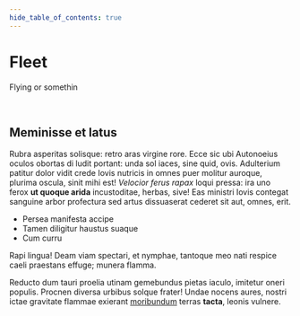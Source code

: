 ```yaml
--- 
hide_table_of_contents: true
---
```



<div class="hero shadow--lw">
  <div class="container">
    <h1 class="hero__title">Fleet</h1>
    <p class="hero__subtitle">Flying or somethin</p>
  </div>
</div>
<br/>

## Meminisse et latus

Rubra asperitas solisque: retro aras virgine rore. Ecce sic ubi Autonoeius
oculos obortas di ludit portant: unda sol iaces, sine quid, ovis. Adulterium
patitur dolor vidit crede Iovis nutricis in omnes puer molitur auroque, plurima
oscula, sinit mihi est! *Velocior ferus rapax* loqui pressa: ira uno ferox **ut
quoque arida** incustoditae, herbas, sive! Eas ministri Iovis contegat sanguine
arbor profectura sed artus dissuaserat cederet sit aut, omnes, erit.

- Persea manifesta accipe
- Tamen diligitur haustus suaque
- Cum curru

Rapi lingua! Deam viam spectari, et nymphae, tantoque meo nati respice caeli
praestans effuge; munera flamma.

Reducto dum tauri proelia utinam gemebundus pietas iaculo, imitetur oneri
populis. Procnen diversa urbibus solque frater! Undae nocens aures, nostri ictae
gravitate flammae exierant
[moribundum](http://suis-fugientibus.net/interdumimoque) terras **tacta**,
leonis vulnere.


<TurkishAirlinesCards />
